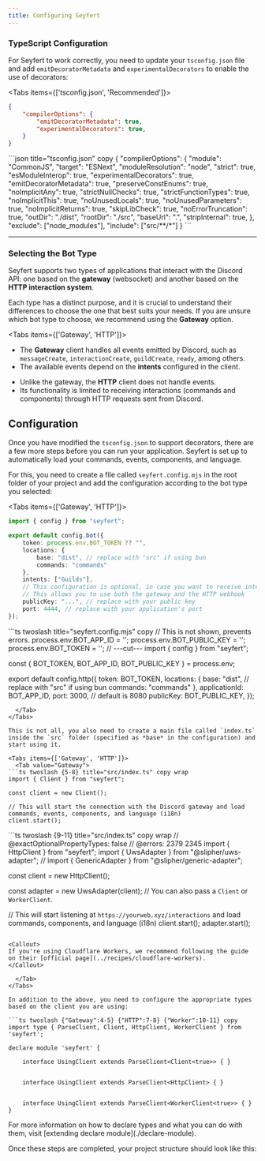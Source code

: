 ```yaml
---
title: Configuring Seyfert
---
```


### TypeScript Configuration

For Seyfert to work correctly, you need to update your `tsconfig.json` file and add `emitDecoratorMetadata` and `experimentalDecorators` to enable the use of decorators:

<Tabs items={['tsconfig.json', 'Recommended']}>
  <Tab value="tsconfig.json">
```json {"Simply add the following to your tsconfig.json":3-5} title="tsconfig.json" copy
{
    "compilerOptions": {
        "emitDecoratorMetadata": true,
        "experimentalDecorators": true,
    }
}
```
  </Tab>
  <Tab value="Recommended">
```json title="tsconfig.json" copy
{
    "compilerOptions": {
        "module": "CommonJS",
        "target": "ESNext",
        "moduleResolution": "node",
        "strict": true,
        "esModuleInterop": true,
        "experimentalDecorators": true,
        "emitDecoratorMetadata": true,
        "preserveConstEnums": true,
        "noImplicitAny": true,
        "strictNullChecks": true,
        "strictFunctionTypes": true,
        "noImplicitThis": true,
        "noUnusedLocals": true,
        "noUnusedParameters": true,
        "noImplicitReturns": true,
        "skipLibCheck": true,
        "noErrorTruncation": true,
        "outDir": "./dist",
        "rootDir": "./src",
        "baseUrl": ".",
        "stripInternal": true,
    },
    "exclude": ["node_modules"],
    "include": ["src/**/*"]
}
```
  </Tab>
</Tabs>

---

### Selecting the Bot Type

Seyfert supports two types of applications that interact with the Discord API: one based on the **gateway** (websocket) and another based on the **HTTP interaction system**.

Each type has a distinct purpose, and it is crucial to understand their differences to choose the one that best suits your needs. If you are unsure which bot type to choose, we recommend using the **Gateway** option.

<Tabs items={['Gateway', 'HTTP']}>
  <Tab value="Gateway">
    <ul>
      <li>The **Gateway** client handles all events emitted by Discord, such as `messageCreate`, `interactionCreate`, `guildCreate`, `ready`, among others.</li>
      <li>The available events depend on the **intents** configured in the client.</li>
    </ul>
  </Tab>
  <Tab value="HTTP">
    <ul>
      <li>Unlike the gateway, the **HTTP** client does not handle events.</li>
      <li>Its functionality is limited to receiving interactions (commands and components) through HTTP requests sent from Discord.</li>
    </ul>
  </Tab>
</Tabs>

## Configuration

Once you have modified the `tsconfig.json` to support decorators, there are a few more steps before you can run your application. Seyfert is set up to automatically load your commands, events, components, and language.

For this, you need to create a file called `seyfert.config.mjs` in the root folder of your project and add the configuration according to the bot type you selected:

<Tabs items={['Gateway', 'HTTP']}>
  <Tab value="Gateway">
```ts twoslash title="seyfert.config.mjs" copy wrap 
import { config } from "seyfert";

export default config.bot({
    token: process.env.BOT_TOKEN ?? "",
    locations: {
        base: "dist", // replace with "src" if using bun
        commands: "commands"
    },
    intents: ["Guilds"],
    // This configuration is optional, in case you want to receive interactions via HTTP
    // This allows you to use both the gateway and the HTTP webhook
    publicKey: "...", // replace with your public key
    port: 4444, // replace with your application's port 
});
```
  </Tab>
  <Tab value="HTTP">
```ts twoslash title="seyfert.config.mjs" copy
// This is not shown, prevents errors.
process.env.BOT_APP_ID = '';
process.env.BOT_PUBLIC_KEY = '';
process.env.BOT_TOKEN = '';
// ---cut---
import { config } from "seyfert";

const  {
    BOT_TOKEN, BOT_APP_ID, BOT_PUBLIC_KEY
} = process.env;

export default config.http({
    token: BOT_TOKEN,
    locations: {
        base: "dist", // replace with "src" if using bun
        commands: "commands"
    },
    applicationId: BOT_APP_ID,
    port: 3000, // default is 8080
    publicKey: BOT_PUBLIC_KEY,
});
```
  </Tab>
</Tabs>

This is not all, you also need to create a main file called `index.ts` inside the `src` folder (specified as *base* in the configuration) and start using it.

<Tabs items={['Gateway', 'HTTP']}>
  <Tab value="Gateway">
```ts twoslash {5-8} title="src/index.ts" copy wrap
import { Client } from "seyfert";

const client = new Client();

// This will start the connection with the Discord gateway and load commands, events, components, and language (i18n)
client.start();
```
  </Tab>
  <Tab value="HTTP">
```ts twoslash {9-11} title="src/index.ts" copy wrap
// @exactOptionalPropertyTypes: false
// @errors: 2379 2345
import { HttpClient } from "seyfert";
import { UwsAdapter } from "@slipher/uws-adapter";
// import { GenericAdapter } from "@slipher/generic-adapter";

const client = new HttpClient();

const adapter = new UwsAdapter(client); // You can also pass a `Client` or `WorkerClient`.

// This will start listening at `https://yourweb.xyz/interactions` and load commands, components, and language (i18n)
client.start();
adapter.start();
```

<Callout>
If you're using Cloudflare Workers, we recommend following the guide on their [official page](../recipes/cloudflare-workers).
</Callout>

  </Tab>
</Tabs>

In addition to the above, you need to configure the appropriate types based on the client you are using:

```ts twoslash {"Gateway":4-5} {"HTTP":7-8} {"Worker":10-11} copy
import type { ParseClient, Client, HttpClient, WorkerClient } from 'seyfert';

declare module 'seyfert' {

    interface UsingClient extends ParseClient<Client<true>> { }
  
  
    interface UsingClient extends ParseClient<HttpClient> { }
  
  
    interface UsingClient extends ParseClient<WorkerClient<true>> { }
}
```

<Callout>
For more information on how to declare types and what you can do with them, visit [extending declare module](./declare-module).
</Callout>

Once these steps are completed, your project structure should look like this:

<Files>
  <Folder name="src" defaultOpen>
    <Folder name="commands" />
    <File name="index.ts" />
  </Folder>
  <File name="package.json" />
  <File name="seyfert.config.mjs" />
  <File name="tsconfig.json" />
  <File name=".env" />
</Files>